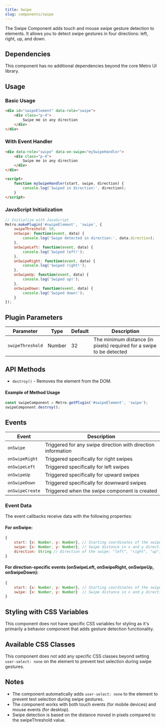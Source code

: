 ```yaml
---
title: Swipe
slug: components/swipe
---
```


The Swipe Component adds touch and mouse swipe gesture detection to elements. It allows you to detect swipe gestures in four directions: left, right, up, and down.

## Dependencies

This component has no additional dependencies beyond the core Metro UI library.

## Usage

### Basic Usage

```html
<div id="swipeElement" data-role="swipe">
    <div class="p-4">
        Swipe me in any direction
    </div>
</div>
```

### With Event Handler

```html
<div data-role="swipe" data-on-swipe="mySwipeHandler">
    <div class="p-4">
        Swipe me in any direction
    </div>
</div>

<script>
    function mySwipeHandler(start, swipe, direction) {
        console.log('Swiped in direction:', direction);
    }
</script>
```

### JavaScript Initialization

```javascript
// Initialize with JavaScript
Metro.makePlugin('#swipeElement', 'swipe', {
    swipeThreshold: 50,
    onSwipe: function(event, data) {
        console.log('Swipe detected in direction:', data.direction);
    },
    onSwipeLeft: function(event, data) {
        console.log('Swiped left!');
    },
    onSwipeRight: function(event, data) {
        console.log('Swiped right!');
    },
    onSwipeUp: function(event, data) {
        console.log('Swiped up!');
    },
    onSwipeDown: function(event, data) {
        console.log('Swiped down!');
    }
});
```

## Plugin Parameters

| Parameter | Type | Default | Description |
|-----------|------|---------|-------------|
| `swipeThreshold` | Number | 32 | The minimum distance (in pixels) required for a swipe to be detected |

## API Methods

+ `destroy()` - Removes the element from the DOM.

#### Example of Method Usage

```javascript
const swipeComponent = Metro.getPlugin('#swipeElement', 'swipe');
swipeComponent.destroy();
```

## Events

| Event | Description |
|-------|-------------|
| `onSwipe` | Triggered for any swipe direction with direction information |
| `onSwipeRight` | Triggered specifically for right swipes |
| `onSwipeLeft` | Triggered specifically for left swipes |
| `onSwipeUp` | Triggered specifically for upward swipes |
| `onSwipeDown` | Triggered specifically for downward swipes |
| `onSwipeCreate` | Triggered when the swipe component is created |

### Event Data

The event callbacks receive data with the following properties:

#### For onSwipe:

```javascript
{
    start: {x: Number, y: Number}, // Starting coordinates of the swipe
    swipe: {x: Number, y: Number}, // Swipe distance in x and y directions
    direction: String // Direction of the swipe: "left", "right", "up", or "down"
}
```

#### For direction-specific events (onSwipeLeft, onSwipeRight, onSwipeUp, onSwipeDown):

```javascript
{
    start: {x: Number, y: Number}, // Starting coordinates of the swipe
    swipe: {x: Number, y: Number}  // Swipe distance in x and y directions
}
```

## Styling with CSS Variables

This component does not have specific CSS variables for styling as it's primarily a behavior component that adds gesture detection functionality.

## Available CSS Classes

This component does not add any specific CSS classes beyond setting `user-select: none` on the element to prevent text selection during swipe gestures.

## Notes

- The component automatically adds `user-select: none` to the element to prevent text selection during swipe gestures.
- The component works with both touch events (for mobile devices) and mouse events (for desktop).
- Swipe detection is based on the distance moved in pixels compared to the swipeThreshold value.